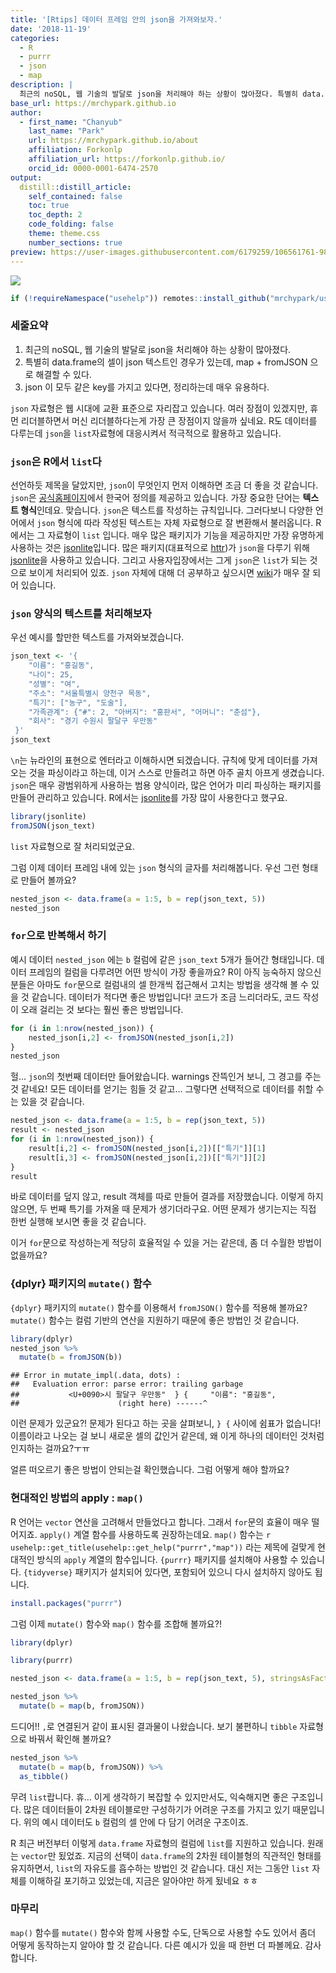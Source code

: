 ```yaml
---
title: '[Rtips] 데이터 프레임 안의 json을 가져와보자.'
date: '2018-11-19'
categories:
  - R
  - purrr
  - json
  - map
description: |
  최근의 noSQL, 웹 기술의 발달로 json을 처리해야 하는 상황이 많아졌다. 특별히 data.frame의 셀이 json 텍스트인 경우가 있는데, map + fromJSON 으로 해결할 수 있다. json 이 모두 같은 key를 가지고 있다면, 정리하는데 매우 유용하다.
base_url: https://mrchypark.github.io
author:
  - first_name: "Chanyub"
    last_name: "Park"
    url: https://mrchypark.github.io/about
    affiliation: Forkonlp
    affiliation_url: https://forkonlp.github.io/
    orcid_id: 0000-0001-6474-2570
output:
  distill::distill_article:
    self_contained: false
    toc: true
    toc_depth: 2
    code_folding: false
    theme: theme.css
    number_sections: true
preview: https://user-images.githubusercontent.com/6179259/106561761-983dea80-656c-11eb-8885-d7c0aa27cac8.png
---
```


<img src="https://user-images.githubusercontent.com/6179259/106561761-983dea80-656c-11eb-8885-d7c0aa27cac8.png" wigth=100%>

```r
if (!requireNamespace("usehelp")) remotes::install_github("mrchypark/usehelp")
```

### 세줄요약

1. 최근의 noSQL, 웹 기술의 발달로 json을 처리해야 하는 상황이 많아졌다.
1. 특별히 data.frame의 셀이 json 텍스트인 경우가 있는데, map + fromJSON 으로 해결할 수 있다.
1. json 이 모두 같은 key를 가지고 있다면, 정리하는데 매우 유용하다.

`json` 자료형은 웹 시대에 교환 표준으로 자리잡고 있습니다.
여러 장점이 있겠지만, 휴먼 리더블하면서 머신 리더블하다는게 가장 큰 장점이지 않을까 싶네요.
R도 데이터를 다루는데 `json`을 `list`자료형에 대응시켜서 적극적으로 활용하고 있습니다.

### `json`은 R에서 `list`다

선언하듯 제목을 달았지만, `json`이 무엇인지 먼저 이해하면 조금 더 좋을 것 같습니다.
`json`은 [공식홈페이지](https://www.json.org/json-ko.html)에서 한국어 정의를 제공하고 있습니다.
가장 중요한 단어는 **텍스트 형식**인데요.
맞습니다.
`json`은 텍스트를 작성하는 규칙입니다.
그러다보니 다양한 언어에서 `json` 형식에 따라 작성된 텍스트는 자체 자료형으로 잘 변환해서 불러옵니다.
R에서는 그 자료형이 `list` 입니다.
매우 많은 패키지가 기능을 제공하지만 가장 유명하게 사용하는 것은 [jsonlite](https://github.com/jeroen/jsonlite)입니다.
많은 패키지(대표적으로 [httr](https://github.com/r-lib/httr))가 `json`을 다루기 위해 [jsonlite](https://github.com/jeroen/jsonlite)을 사용하고 있습니다.
그리고 사용자입장에서는 그게 `json`은 `list`가 되는 것으로 보이게 처리되어 있죠.
`json` 자체에 대해 더 공부하고 싶으시면 [wiki](https://ko.wikipedia.org/wiki/JSON)가 매우 잘 되어 있습니다.

### `json` 양식의 텍스트를 처리해보자

우선 예시를 할만한 텍스트를 가져와보겠습니다.
```r
json_text <- '{
    "이름": "홍길동",
    "나이": 25,
    "성별": "여",
    "주소": "서울특별시 양천구 목동",
    "특기": ["농구", "도술"],
    "가족관계": {"#": 2, "아버지": "홍판서", "어머니": "춘섬"},
    "회사": "경기 수원시 팔달구 우만동"
 }'
json_text
```

`\n`는 뉴라인의 표현으로 엔터라고 이해하시면 되겠습니다.
규칙에 맞게 데이터를 가져오는 것을 파싱이라고 하는데, 이거 스스로 만들려고 하면 아주 골치 아프게 생겼습니다.
`json`은 매우 광범위하게 사용하는 범용 양식이라, 많은 언어가 미리 파싱하는 패키지를 만들어 관리하고 있습니다.
R에서는 [jsonlite](https://github.com/jeroen/jsonlite)를 가장 많이 사용한다고 했구요.

```r
library(jsonlite)
fromJSON(json_text)
```

`list` 자료형으로 잘 처리되었군요.

그럼 이제 데이터 프레임 내에 있는 `json` 형식의 글자를 처리해봅니다.
우선 그런 형태로 만들어 볼까요?

```r
nested_json <- data.frame(a = 1:5, b = rep(json_text, 5))
nested_json
```

### `for`으로 반복해서 하기

예시 데이터 `nested_json` 에는 `b` 컬럼에 같은 `json_text` 5개가 들어간 형태입니다.
데이터 프레임의 컬럼을 다루려먼 어떤 방식이 가장 좋을까요?
R이 아직 능숙하지 않으신 분들은 아마도 `for`문으로 컬럼내의 셀 한개씩 접근해서 고치는 방법을 생각해 볼 수 있을 것 같습니다.
데이터가 적다면 좋은 방법입니다!
코드가 조금 느리더라도, 코드 작성이 오래 걸리는 것 보다는 훨씬 좋은 방법입니다.

```r
for (i in 1:nrow(nested_json)) {
    nested_json[i,2] <- fromJSON(nested_json[i,2])
}
nested_json
```

헐... `json`의 첫번째 데이터만 들어왔습니다.
warnings 잔뜩인거 보니, 그 경고를 주는 것 같네요!
모든 데이터를 얻기는 힘들 것 같고... 그렇다면 선택적으로 데이터를 취할 수는 있을 것 같습니다.

```r
nested_json <- data.frame(a = 1:5, b = rep(json_text, 5))
result <- nested_json
for (i in 1:nrow(nested_json)) {
    result[i,2] <- fromJSON(nested_json[i,2])[["특기"]][1]
    result[i,3] <- fromJSON(nested_json[i,2])[["특기"]][2]
}
result
```

바로 데이터를 덮지 않고, result 객체를 따로 만들어 결과를 저장했습니다.
이렇게 하지 않으면, 두 번째 특기를 가져올 때 문제가 생기더라구요.
어떤 문제가 생기는지는 직접 한번 실행해 보시면 좋을 것 같습니다.

이거 `for`문으로 작성하는게 적당히 효율적일 수 있을 거는 같은데, 좀 더 수월한 방법이 없을까요?

### {dplyr} 패키지의 `mutate()` 함수

`{dplyr}` 패키지의 `mutate()` 함수를 이용해서 `fromJSON()` 함수를 적용해 볼까요?
`mutate()` 함수는 컬럼 기반의 연산을 지원하기 때문에 좋은 방법인 것 같습니다. 

```r
library(dplyr)
nested_json %>% 
  mutate(b = fromJSON(b))
```
```
## Error in mutate_impl(.data, dots) : 
##   Evaluation error: parse error: trailing garbage
##           <U+0090>시 팔달구 우만동"  } {     "이름": "홍길동",   
##                      (right here) ------^
```

이런 문제가 있군요?!
문제가 된다고 하는 곳을 살펴보니, `} {` 사이에 쉼표가 없습니다!
이름이라고 나오는 걸 보니 새로운 셀의 값인거 같은데, 왜 이게 하나의 데이터인 것처럼 인지하는 걸까요?ㅜㅠ

얼른 떠오르기 좋은 방법이 안되는걸 확인했습니다.
그럼 어떻게 해야 할까요?

### 현대적인 방법의 apply : `map()`

R 언어는 `vector` 연산을 고려해서 만들었다고 합니다.
그래서 `for`문의 효율이 매우 떨어지죠.
`apply()` 계열 함수를 사용하도록 권장하는데요. 
`map()` 함수는 ``r usehelp::get_title(usehelp::get_help("purrr","map"))`` 라는 제목에 걸맞게 현대적인 방식의 `apply` 계열의 함수입니다.
`{purrr}` 패키지를 설치해야 사용할 수 있습니다.
`{tidyverse}` 패키지가 설치되어 있다면, 포함되어 있으니 다시 설치하지 않아도 됩니다.

```r
install.packages("purrr")
```

그럼 이제 `mutate()` 함수와 `map()` 함수를 조합해 볼까요?!

```r
library(dplyr)
```

```r
library(purrr)

nested_json <- data.frame(a = 1:5, b = rep(json_text, 5), stringsAsFactors = F)

nested_json %>% 
  mutate(b = map(b, fromJSON))
```

드디어!!
`,`로 연결된거 같이 표시된 결과물이 나왔습니다.
보기 불편하니 `tibble` 자료형으로 바꿔서 확인해 볼까요?

```r
nested_json %>% 
  mutate(b = map(b, fromJSON)) %>% 
  as_tibble()
```

무려 `list`랍니다. 휴...
이게 생각하기 복잡할 수 있지만서도, 익숙해지면 좋은 구조입니다.
많은 데이터들이 2차원 테이블로만 구성하기가 어려운 구조를 가지고 있기 때문입니다.
위의 예시 데이터도 `b` 컬럼의 셀 안에 다 담기 어려운 구조이죠.

R 최근 버전부터 이렇게 `data.frame` 자료형의 컬럼에 `list`를 지원하고 있습니다.
원래는 `vector`만 됬었죠.
지금의 선택이 `data.frame`의 2차원 테이블형의 직관적인 형태를 유지하면서, `list`의 자유도를 흡수하는 방법인 것 같습니다.
대신 저는 그동안 `list` 자체를 이해하길 포기하고 있었는데, 지금은 알아야만 하게 됬네요 ㅎㅎ

### 마무리

`map()` 함수를 `mutate()` 함수와 함께 사용할 수도, 단독으로 사용할 수도 있어서 좀더 어떻게 동작하는지 알아야 할 것 같습니다.
다른 예시가 있을 때 한번 더 파볼께요.
감사합니다.
